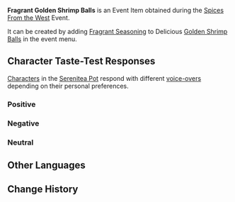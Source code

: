 {{Item Infobox
|id           = 101738
|image        = Item Fragrant Golden Shrimp Balls.png
|type         = Consumables
|group2       = Event Items
|invCategory  = Precious Items
|group        = Fragrant Dishes
|rarity       = 3
|description  = A delicious dish with some extra seasoning! It gives off a titillating aroma... But whose tastes will this dish suit? Invite your friends, invite your pals &mdash; get them to try this new dish!
|source1      = [[Spices From the West]] Event
|event        = Spices From the West
}}
'''Fragrant Golden Shrimp Balls''' is an Event Item obtained during the [[Spices From the West]] Event.

It can be created by adding [[Fragrant Seasoning]] to Delicious [[Golden Shrimp Balls]] in the event menu.

==Character Taste-Test Responses==
[[Characters]] in the [[Serenitea Pot]] respond with different [[Spices From the West/Voice-Overs|voice-overs]] depending on their personal preferences.

===Positive===
{{Card List|Eula,Fischl,Keqing,Mona,Ningguang,Thoma,Xingqiu}}

===Negative===
{{Card List|Ganyu,Hu Tao,Noelle,Zhongli}}

===Neutral===
{{Card List|Albedo,Amber,Arataki Itto,Barbara,Beidou,Bennett,Chongyun,Diluc,Diona,Gorou,Jean,Kaedehara Kazuha,Kaeya,Kamisato Ayaka,Kamisato Ayato,Klee,Kujou Sara,Lisa,Qiqi,Raiden Shogun,Razor,Rosaria,Sangonomiya Kokomi,Sayu,Shenhe,Sucrose,Tartaglia,Venti,Xiangling,Xiao,Xinyan,Yae Miko,Yanfei,Yelan,Yoimiya,Yun Jin}}

==Other Languages==
{{Other Languages|default_hidden = 1
|en      = Fragrant Golden Shrimp Balls
|zhs     = 香气四溢的金丝虾球
|zhs_rm  = Xiāngqìsìyì de Jīn Sī Xiā Qiú
|zht     = 香氣四溢的金絲蝦球
|zht_rm  = Xiāngqìsìyì de Jīn Sī Xiā Qiú
|ja      = 香り高いエビのポテト包み揚げ
|ja_rm   = Kaoritakai Ebi no Poteto Tsutsumi Age
|ko      = 향기로운 황금 새우볼
|ko_rm   = Hyanggiroun Hwanggeum Saeubol
|es      = Albóndigas de camarón dorado aromáticas
|fr      = Boulettes de crevettes dorées (parfumées)
|ru      = Ароматные шарики с креветкой
|th      = Golden Shrimp Balls หอมกรุ่น
|th_rm   = Golden Shrimp Balls Hom Krun
|vi      = Tôm Viên Tơ Vàng Thơm Lừng
|de      = Duftende goldene Garnelenhäppchen
|id      = Fragrant Golden Shrimp Balls
|pt      = Almôndegas Douradas de Camarão com Cheiro Aromático
}}

==Change History==
{{Change History|2.6}}
